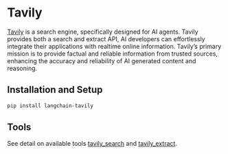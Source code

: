 # Tavily

[Tavily](https://tavily.com) is a search engine, specifically designed for AI agents.
Tavily provides both a search and extract API, AI developers can effortlessly integrate their 
applications with realtime online information. Tavily’s primary mission is to provide factual 
and reliable information from trusted sources, enhancing the accuracy and reliability of AI 
generated content and reasoning.

## Installation and Setup

```bash
pip install langchain-tavily
```

## Tools

See detail on available tools [tavily_search](/docs/integrations/tools/tavily_search) and [tavily_extract](/docs/integrations/tools/tavily_extract).
